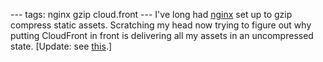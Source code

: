---
tags: nginx gzip cloud.front
---
I've long had [[nginx]] set up to gzip compress static assets. Scratching my head now trying to figure out why putting CloudFront in front is delivering all my assets in an uncompressed state. [Update: see [http://www.cdnplanet.com/blog/gzip-nginx-cloudfront/ this].]
